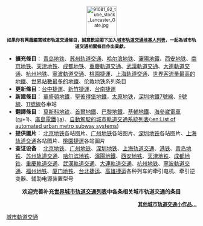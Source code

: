<small><center>[[File:91081_92_tube_stock_Lancaster_Gate.jpg|80px]]<br><b>如果你有興趣編寫城市轨道交通條目，誠意歡迎閣下加入[[Wikipedia:城市轨道交通维基人列表|城市轨道交通维基人列表]]，一起為城市轨道交通相關條目作出貢獻。</b></center></small>

* '''擴充條目'''： [[青岛地铁|青岛地铁]]、[[苏州轨道交通|苏州轨道交通]]、[[哈尔滨地铁|哈尔滨地铁]]、[[瀋陽地鐵|瀋陽地鐵]]、[[西安地铁|西安地铁]]、[[南京地铁|南京地铁]]、[[天津地铁|天津地铁]]、[[成都地铁|成都地铁]]、[[重慶軌道交通|重慶軌道交通]]、[[武漢軌道交通|武漢軌道交通]]、[[大連軌道交通|大連軌道交通]]、[[杭州地铁|杭州地铁]]、[[寧波軌道交通|寧波軌道交通]]、[[桃園捷運|桃園捷運]]、[[上海轨道交通|上海轨道交通]]、[[世界客流量最高的地鐵|世界客流量最高的地鐵]]、[[世界站數最多的地鐵|世界站數最多的地鐵]]、[[伦敦地铁|伦敦地铁]]系列条目
* '''更新條目'''：[[台中捷運|台中捷運]]、[[新竹捷運|新竹捷運]]、[[台南捷運|台南捷運]]
* '''新建條目'''： [[華盛頓地鐵|華盛頓地鐵]]，[[聖彼得堡地鐵|聖彼得堡地鐵]]，[[太原地铁|太原地铁]]，[[深圳地鐵|深圳地鐵]][[深圳地鐵7號線|7號線]]、[[深圳地鐵9號線|9號線]]、[[深圳地鐵11號線|11號線]]各車站
* '''翻譯條目'''： [[莫斯科地铁|莫斯科地铁]]、[[首爾地鐵|首爾地鐵]]、[[巴黎地鐵|巴黎地鐵]]、[[基輔地鐵|基輔地鐵]]、[[海參崴電車|海參崴電車]]([[:ru:Владивостокский_трамвай|ru]]+1)、[[廣島電鐵|廣島電鐵]]([[:ja:広島電鉄|ja]])、[[自動駕駛的城市軌道交通系統列表|自動駕駛的城市軌道交通系統列表]]([[:en:List_of_automated_urban_metro_subway_systems|:en:List of automated urban metro subway systems]])
* '''提供圖片'''： [[北京地铁|北京地铁]]各站图片、[[广州地铁|广州地铁]]各站图片、[[深圳地铁|深圳地铁]]各站图片、[[上海轨道交通|上海轨道交通]]各站图片、[[桃園捷運|桃園捷運]]各站圖片
* '''查证设备'''： [[北京地铁|北京地铁]]、[[广州地铁|广州地铁]]、[[深圳地铁|深圳地铁]]、[[上海轨道交通|上海轨道交通]]、[[港铁|港铁]]、[[青岛地铁|青岛地铁]]、[[苏州轨道交通|苏州轨道交通]]、[[哈尔滨地铁|哈尔滨地铁]]、[[瀋陽地鐵|瀋陽地鐵]]、[[西安地铁|西安地铁]]、[[天津地铁|天津地铁]]、[[成都地铁|成都地铁]]、[[重慶軌道交通|重慶軌道交通]]、[[武漢軌道交通|武漢軌道交通]]、[[大連軌道交通|大連軌道交通]]、[[杭州地铁|杭州地铁]]、[[寧波軌道交通|寧波軌道交通]]、[[福州地铁|福州地铁]]、[[厦门地铁|厦门地铁]]、[[台北捷运|台北捷运]]、[[高雄捷运|高雄捷运]]各种列车的牵引电机、牵引逆变器、辅助电源装置型号
<center>'''欢迎完善补充[[世界城市轨道交通列表|世界城市轨道交通列表]]中各条相关城市轨道交通的条目'''</center>
<div align="right" style="font-size:small;">
'''[[:Category:交通小作品|其他城市轨道交通小作品...]]'''
</div>

<noinclude>
[[Category:維基百科條目請求|城市軌道交通]]
</noinclude>